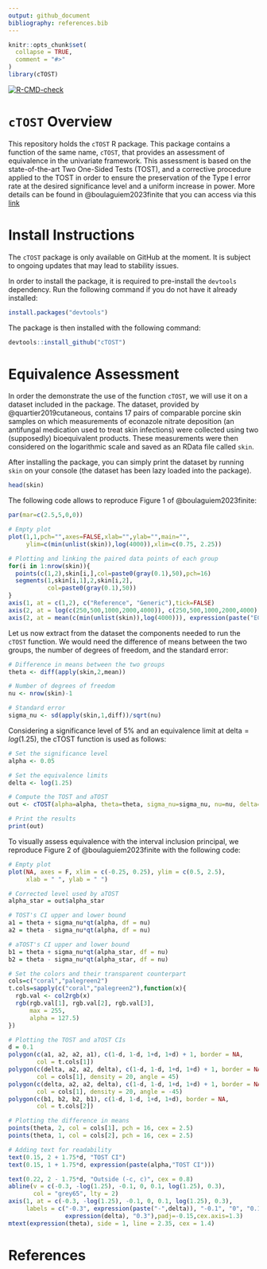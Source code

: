 ```yaml
---
output: github_document
bibliography: references.bib
---
```


<!-- README.md is generated from README.Rmd. Please edit this file -->

```r
knitr::opts_chunk$set(
  collapse = TRUE,
  comment = "#>"
)
library(cTOST)
```

 [![R-CMD-check](https://github.com/yboulag/cTOST/workflows/R-CMD-check/badge.svg)](https://github.com/yboulag/cTOST/actions)
 
# `cTOST` Overview

This repository holds the `cTOST` R package. This package contains a function of the same name, `cTOST`, that provides an assessment of equivalence in the univariate framework. This assessment is based on the state-of-the-art Two One-Sided Tests (TOST), and a corrective procedure applied to the TOST in order to ensure the preservation of the Type I error rate at the desired significance level and a uniform increase in power. More details can be found in @boulaguiem2023finite that you can access via this [link](https://www.biorxiv.org/content/10.1101/2023.03.11.532179v2.full)

# Install Instructions

The `cTOST` package is only available on GitHub at the moment. It is subject to ongoing updates that may lead to stability issues.  

In order to install the package, it is required to pre-install the `devtools` dependency. Run the following command if you do not have it already installed:
```r
install.packages("devtools")
```
The package is then installed with the following command: 
```r
devtools::install_github("cTOST")
```

# Equivalence Assessment 

In order the demonstrate the use of the function `cTOST`, we will use it on a dataset included in the package. The dataset, provided by @quartier2019cutaneous, contains $17$ pairs of comparable porcine skin samples on which measurements of econazole nitrate deposition (an antifungal medication used to treat skin infections) were collected using two (supposedly) bioequivalent products. These measurements were then considered on the logarithmic scale and saved as an RData file called `skin`. 

After installing the package, you can simply print the dataset by running `skin` on your console (the dataset has been lazy loaded into the package). 

```r
head(skin)
```

The following code allows to reproduce Figure 1 of @boulaguiem2023finite:

```r
par(mar=c(2.5,5,0,0))

# Empty plot
plot(1,1,pch="",axes=FALSE,xlab="",ylab="",main="",
     ylim=c(min(unlist(skin)),log(4000)),xlim=c(0.75, 2.25))

# Plotting and linking the paired data points of each group
for(i in 1:nrow(skin)){
  points(c(1,2),skin[i,],col=paste0(gray(0.1),50),pch=16)
  segments(1,skin[i,1],2,skin[i,2],
           col=paste0(gray(0.1),50))
}
axis(1, at = c(1,2), c("Reference", "Generic"),tick=FALSE)
axis(2, at = log(c(250,500,1000,2000,4000)), c(250,500,1000,2000,4000), las=2)
axis(2, at = mean(c(min(unlist(skin)),log(4000))), expression(paste("ECZ deposition (ng/cm"^2*")")),padj=-4.5, tick = FALSE)
```

Let us now extract from the dataset the components needed to run the `cTOST` function. We would need the difference of means between the two groups, the number of degrees of freedom, and the standard error:

```r
# Difference in means between the two groups
theta <- diff(apply(skin,2,mean)) 

# Number of degrees of freedom
nu <- nrow(skin)-1 

# Standard error
sigma_nu <- sd(apply(skin,1,diff))/sqrt(nu) 
```

Considering a significance level of $5\%$ and an equivalence limit at $\text{delta}=log(1.25)$, the cTOST function is used as follows:

```r
# Set the significance level 
alpha <- 0.05

# Set the equivalence limits
delta <- log(1.25)

# Compute the TOST and aTOST
out <- cTOST(alpha=alpha, theta=theta, sigma_nu=sigma_nu, nu=nu, delta=delta)

# Print the results
print(out)
```

To visually assess equivalence with the interval inclusion principal, we reproduce Figure 2 of @boulaguiem2023finite with the following code: 

```r
# Empty plot
plot(NA, axes = F, xlim = c(-0.25, 0.25), ylim = c(0.5, 2.5),
     xlab = " ", ylab = " ")

# Corrected level used by aTOST
alpha_star = out$alpha_star

# TOST's CI upper and lower bound
a1 = theta + sigma_nu*qt(alpha, df = nu)
a2 = theta - sigma_nu*qt(alpha, df = nu)

# aTOST's CI upper and lower bound 
b1 = theta + sigma_nu*qt(alpha_star, df = nu)
b2 = theta - sigma_nu*qt(alpha_star, df = nu)

# Set the colors and their transparent counterpart
cols=c("coral","palegreen2")
t.cols=sapply(c("coral","palegreen2"),function(x){
  rgb.val <- col2rgb(x)
  rgb(rgb.val[1], rgb.val[2], rgb.val[3],
      max = 255,
      alpha = 127.5)
})

# Plotting the TOST and aTOST CIs
d = 0.1
polygon(c(a1, a2, a2, a1), c(1-d, 1-d, 1+d, 1+d) + 1, border = NA,
        col = t.cols[1])
polygon(c(delta, a2, a2, delta), c(1-d, 1-d, 1+d, 1+d) + 1, border = NA,
        col = cols[1], density = 20, angle = 45)
polygon(c(delta, a2, a2, delta), c(1-d, 1-d, 1+d, 1+d) + 1, border = NA,
        col = cols[1], density = 20, angle = -45)
polygon(c(b1, b2, b2, b1), c(1-d, 1-d, 1+d, 1+d), border = NA,
        col = t.cols[2])

# Plotting the difference in means
points(theta, 2, col = cols[1], pch = 16, cex = 2.5)
points(theta, 1, col = cols[2], pch = 16, cex = 2.5)

# Adding text for readability
text(0.15, 2 + 1.75*d, "TOST CI")
text(0.15, 1 + 1.75*d, expression(paste(alpha,"TOST CI")))

text(0.22, 2 - 1.75*d, "Outside (-c, c)", cex = 0.8)
abline(v = c(-0.3, -log(1.25), -0.1, 0, 0.1, log(1.25), 0.3),
       col = "grey65", lty = 2)
axis(1, at = c(-0.3, -log(1.25), -0.1, 0, 0.1, log(1.25), 0.3),
     labels = c("-0.3", expression(paste("-",delta)), "-0.1", "0", "0.1",
                expression(delta), "0.3"),padj=-0.15,cex.axis=1.3)
mtext(expression(theta), side = 1, line = 2.35, cex = 1.4)

``` 

# References









